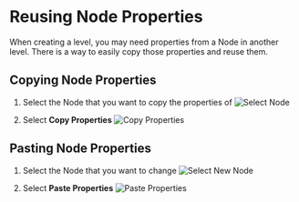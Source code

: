 # Reusing Node Properties

When creating a level, you may need properties from a Node in another level. There is a way to easily copy those properties and reuse them.

## Copying Node Properties
1. Select the Node that you want to copy the properties of
![Select Node](./assets/select-node.png)

2. Select **Copy Properties**
![Copy Properties](./assets/copy-properties.png)
## Pasting Node Properties
1. Select the Node that you want to change
![Select New Node](./assets/select-new-node.png)

2. Select **Paste Properties**
![Paste Properties](./assets/paste-properties.png)